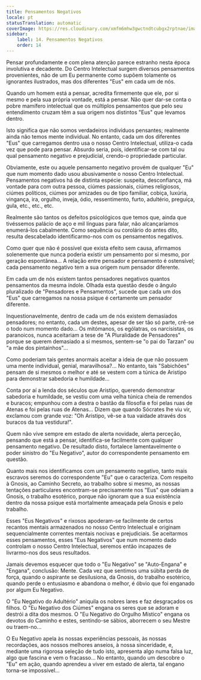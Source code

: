 ```yaml
---
title: Pensamentos Negativos
locale: pt
statusTranslation: automatic
coverImage: https://res.cloudinary.com/xmfm6mhw3gwctndtcubgx2rptnae/image/upload/v1740468922/small_cover_tratado_de_psicologia_revolucionaria_a4c0dca4e0.webp
sidebar:
    label: 14. Pensamentos Negativos
    order: 14
---
```

Pensar profundamente e com plena atenção parece estranho nesta época involutiva e decadente. Do Centro Intelectual surgem diversos pensamentos provenientes, não de um Eu permanente como supõem tolamente os ignorantes ilustrados, mas dos diferentes "Eus" em cada um de nós.

Quando um homem está a pensar, acredita firmemente que ele, por si mesmo e pela sua própria vontade, está a pensar. Não quer dar-se conta o pobre mamífero intelectual que os múltiplos pensamentos que pelo seu entendimento cruzam têm a sua origem nos distintos "Eus" que levamos dentro.

Isto significa que não somos verdadeiros indivíduos pensantes; realmente ainda não temos mente individual. No entanto, cada um dos diferentes "Eus" que carregamos dentro usa o nosso Centro Intelectual, utiliza-o cada vez que pode para pensar. Absurdo seria, pois, identificar-se com tal ou qual pensamento negativo e prejudicial, crendo-o propriedade particular.

Obviamente, este ou aquele pensamento negativo provém de qualquer "Eu" que num momento dado usou abusivamente o nosso Centro Intelectual. Pensamentos negativos há de distinta espécie: suspeita, desconfiança, má vontade para com outra pessoa, ciúmes passionais, ciúmes religiosos, ciúmes políticos, ciúmes por amizades ou de tipo familiar, cobiça, luxúria, vingança, ira, orgulho, inveja, ódio, ressentimento, furto, adultério, preguiça, gula, etc., etc., etc.

Realmente são tantos os defeitos psicológicos que temos que, ainda que tivéssemos palácio de aço e mil línguas para falar, não alcançaríamos enumerá-los cabalmente. Como sequência ou corolário do antes dito, resulta descabelado identificarmo-nos com os pensamentos negativos.

Como quer que não é possível que exista efeito sem causa, afirmamos solenemente que nunca poderia existir um pensamento por si mesmo, por geração espontânea... A relação entre pensador e pensamento é ostensível; cada pensamento negativo tem a sua origem num pensador diferente.

Em cada um de nós existem tantos pensadores negativos quantos pensamentos da mesma índole. Olhada esta questão desde o ângulo pluralizado de "Pensadores e Pensamentos", sucede que cada um dos "Eus" que carregamos na nossa psique é certamente um pensador diferente.

Inquestionavelmente, dentro de cada um de nós existem demasiados pensadores; no entanto, cada um destes, apesar de ser tão só parte, crê-se o todo num momento dado... Os mitómanos, os ególatras, os narcisistas, os paranoicos, nunca aceitariam a tese de "A Pluralidade de Pensadores" porque se querem demasiado a si mesmos, sentem-se "o pai do Tarzan" ou "a mãe dos pintainhos"...

Como poderiam tais gentes anormais aceitar a ideia de que não possuem uma mente individual, genial, maravilhosa?... No entanto, tais "Sabichões" pensam de si mesmos o melhor e até se vestem com a túnica de Aristipo para demonstrar sabedoria e humildade...

Conta por aí a lenda dos séculos que Aristipo, querendo demonstrar sabedoria e humildade, se vestiu com uma velha túnica cheia de remendos e buracos; empunhou com a destra o bastão da filosofia e foi pelas ruas de Atenas e foi pelas ruas de Atenas... Dizem que quando Sócrates lhe viu vir, exclamou com grande voz: "Oh Aristipo, vê-se a tua vaidade através dos buracos da tua vestidura!".

Quem não vive sempre em estado de alerta novidade, alerta perceção, pensando que está a pensar, identifica-se facilmente com qualquer pensamento negativo. De resultado disto, fortalece lamentavelmente o poder sinistro do "Eu Negativo", autor do correspondente pensamento em questão.

Quanto mais nos identificamos com um pensamento negativo, tanto mais escravos seremos do correspondente "Eu" que o caracteriza. Com respeito à Gnosis, ao Caminho Secreto, ao trabalho sobre si mesmo, as nossas tentações particulares encontram-se precisamente nos "Eus" que odeiam a Gnosis, o trabalho esotérico, porque não ignoram que a sua existência dentro da nossa psique está mortalmente ameaçada pela Gnosis e pelo trabalho.

Esses "Eus Negativos" e rixosos apoderam-se facilmente de certos recantos mentais armazenados no nosso Centro Intelectual e originam sequencialmente correntes mentais nocivas e prejudiciais. Se aceitarmos esses pensamentos, esses "Eus Negativos" que num momento dado controlam o nosso Centro Intelectual, seremos então incapazes de livrarmo-nos dos seus resultados.

Jamais devemos esquecer que todo o "Eu Negativo" se "Auto-Engana" e "Engana", conclusão: Mente. Cada vez que sentimos uma súbita perda de força, quando o aspirante se desilusiona, da Gnosis, do trabalho esotérico, quando perde o entusiasmo e abandona o melhor, é óbvio que foi enganado por algum Eu Negativo.

O "Eu Negativo do Adultério" aniquila os nobres lares e faz desgraçados os filhos. O "Eu Negativo dos Ciúmes" engana os seres que se adoram e destrói a dita dos mesmos. O "Eu Negativo do Orgulho Místico" engana os devotos do Caminho e estes, sentindo-se sábios, aborrecem o seu Mestre ou traem-no...

O Eu Negativo apela às nossas experiências pessoais, às nossas recordações, aos nossos melhores anseios, à nossa sinceridade, e, mediante uma rigorosa seleção de tudo isto, apresenta algo numa falsa luz, algo que fascina e vem o fracasso... No entanto, quando um descobre o "Eu" em ação, quando aprendeu a viver em estado de alerta, tal engano torna-se impossível...


